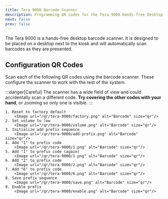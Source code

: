 ```yaml
---
title: Tera 9000 Barcode Scanner
description: Programming QR codes for the Tera 9000 Hands-free Desktop Barcode Scanner
next: false
prev: false
---
```





<DeviceImgLinks
    src="/devices/tera-9000.webp"
    alt="Tera 9000 Barcode Scanner"
    amazonLink="https://www.amazon.com/Tera-Barcode-Scanner-Desktop-Omnidirectional/dp/B0CZ12RGRW"
/>

The Tera 9000 is a hands-free desktop barcode scanner.  It is designed to be placed on a desktop next to the kiosk and will automatically scan barcodes as they are presented.


## Configuration QR Codes
Scan each of the following QR codes using the barcode scanner.  These configure the scanner to work with the rest of the system.

:::danger[Careful]
The scanner has a wide field of view and could accidentally scan a different code.  **Try covering the other codes with your hand**, or zooming so only one is visible.
:::

<Steps>

    1. Reset to factory default
        <Image url="/qr/tera-9000/factory.png" alt="Barcode" size="qr"/>
    2. Set volume to low
        <Image url="/qr/tera-9000/volume.png" alt="Barcode" size="qr"/>
    3. Initialize add prefix sequence
        <Image url="/qr/tera-9000/add-prefix.png" alt="Barcode" size="qr"/>
    4. Add "1" to prefix code
        <Image url="/qr/tera-9000/1.png" alt="Barcode" size="qr"/>
    5. Add "1" to prefix code (again)
        <Image url="/qr/tera-9000/1.png" alt="Barcode" size="qr"/>
    6. Add "2" to prefix code
        <Image url="/qr/tera-9000/2.png" alt="Barcode" size="qr"/>
    7. Add "6" to prefix code
        <Image url="/qr/tera-9000/6.png" alt="Barcode" size="qr"/>
    8. Save prefix sequence
        <Image url="/qr/tera-9000/save.png" alt="Barcode" size="qr"/>
    9. Enable prefix
        <Image url="/qr/tera-9000/enable.png" alt="Barcode" size="qr"/>

</Steps>